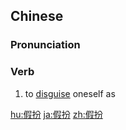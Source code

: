 ==Chinese==
{{zh-forms}}

===Pronunciation===
{{zh-pron
|m=jiǎbàn
|c=gaa2 baan6
|mn=ké-pān
|cat=v
}}

===Verb===
{{zh-verb}}

# to [[disguise]] oneself as

[[hu:假扮]]
[[ja:假扮]]
[[zh:假扮]]